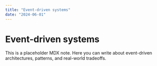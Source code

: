 ```yaml
---
title: "Event-driven systems"
date: "2024-06-01"
---
```


# Event-driven systems

This is a placeholder MDX note. Here you can write about event-driven architectures, patterns, and real-world tradeoffs. 